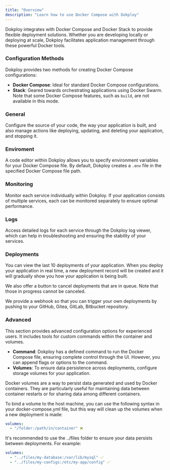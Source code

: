 ```yaml
---
title: "Overview"
description: "Learn how to use Docker Compose with Dokploy"
---
```



Dokploy integrates with Docker Compose and Docker Stack to provide flexible deployment solutions. Whether you are developing locally or deploying at scale, Dokploy facilitates application management through these powerful Docker tools.

### Configuration Methods

Dokploy provides two methods for creating Docker Compose configurations:

- **Docker Compose**: Ideal for standard Docker Compose configurations.
- **Stack**: Geared towards orchestrating applications using Docker Swarm. Note that some Docker Compose features, such as `build`, are not available in this mode.

### General

Configure the source of your code, the way your application is built, and also manage actions like deploying, updating, and deleting your application, and stopping it.

### Enviroment

A code editor within Dokploy allows you to specify environment variables for your Docker Compose file. By default, Dokploy creates a `.env` file in the specified Docker Compose file path.

### Monitoring

Monitor each service individually within Dokploy. If your application consists of multiple services, each can be monitored separately to ensure optimal performance.

### Logs

Access detailed logs for each service through the Dokploy log viewer, which can help in troubleshooting and ensuring the stability of your services.

### Deployments

You can view the last 10 deployments of your application. When you deploy your application in real time, a new deployment record will be created and it will gradually show you how your application is being built.

We also offer a button to cancel deployments that are in queue. Note that those in progress cannot be canceled.

We provide a webhook so that you can trigger your own deployments by pushing to your GitHub, Gitea, GitLab, Bitbucket repository.

### Advanced

This section provides advanced configuration options for experienced users. It includes tools for custom commands within the container and volumes.

- **Command**: Dokploy has a defined command to run the Docker Compose file, ensuring complete control through the UI. However, you can append flags or options to the command.
- **Volumes**: To ensure data persistence across deployments, configure storage volumes for your application.

<ImageZoom
  src="/assets/images/compose/overview.png"
  width={800}
  height={630}
  quality={100}
  priority
  alt="home og image"
  className="rounded-lg"
/>

<Callout title="Volumes">
Docker volumes are a way to persist data generated and used by Docker containers. They are particularly useful for maintaining data between container restarts or for sharing data among different containers.

To bind a volume to the host machine, you can use the following syntax in your docker-compose.yml file, but this way will clean up the volumes when a new deployment is made:

```yaml
volumes:
  - "/folder:/path/in/container" ❌
```

It's recommended to use the ../files folder to ensure your data persists between deployments. For example:

```yaml
volumes:
  - "../files/my-database:/var/lib/mysql" ✅
  - "../files/my-configs:/etc/my-app/config" ✅
```

</Callout>
